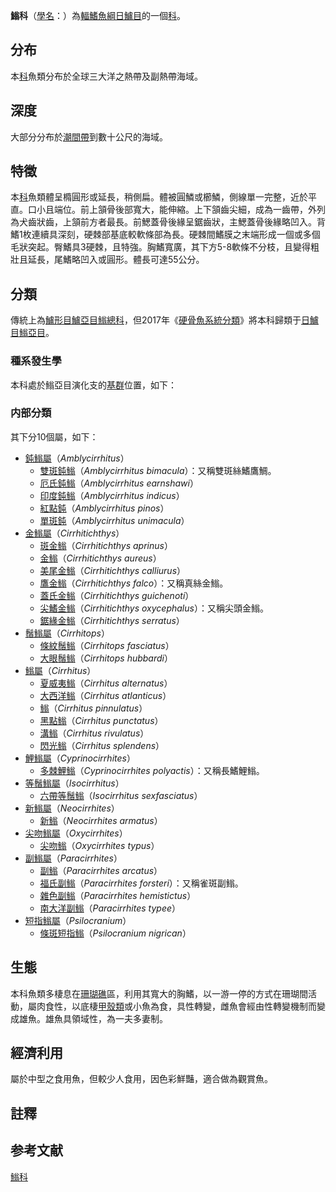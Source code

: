 {{CJK-New-Char|4C75|2EB22}}
{{Autotaxobox
| taxon = Cirrhitidae
| authority =[[William_Sharp_Macleay|Macleay]], 1841
| subdivision =
*[[鈍䱵屬|鈍䱵屬]] ''Amblycirrhitus''
*[[金䱵屬|金䱵屬]] ''Cirrhitichthys''
*[[鬚䱵屬|鬚䱵屬]] ''Cirrhitops''
*[[䱵屬|䱵屬]] ''Cirrhitus''
*[[鯉䱵屬|鯉䱵屬]] ''Cyprinocirrhites''
*[[等鬚䱵屬|等鬚䱵屬]] ''Isocirrhitus''
*[[新䱵屬|新䱵屬]] ''Neocirrhites''
*[[尖吻䱵屬|尖吻䱵屬]] ''Oxycirrhites''
*[[副䱵屬|副䱵屬]] ''Paracirrhites''
*[[短指䱵屬|短指䱵屬]] ''Psilocranium''
}}
{{全域僻字|𮬢|⿰鱼翁|䱵|⿰魚翁}}'''䱵科'''{{notetag|原字為「[[File:魚翁_(造字).jpg|20px]]」。}}（[[學名|學名]]：{{lang|la|Cirrhitidae}}）為[[輻鰭魚綱|輻鰭魚綱]][[日鱸目|日鱸目]]的一個[[科|科]]。

==分布==
本[[科|科]]魚類分布於全球三大洋之熱帶及副熱帶海域。

==深度==
大部分分布於[[潮間帶|潮間帶]]到數十公尺的海域。

==特徵==
本[[科|科]]魚類體呈橢圓形或延長，稍側扁。體被圓鱗或櫛鱗，側線單一完整，近於平直。口小且端位。前上頷骨後部寬大，能伸縮。上下頷齒尖細，成為一齒帶，外列為犬齒狀齒，上頷前方者最長。前鰓蓋骨後緣呈鋸齒狀，主鰓蓋骨後緣略凹入。背鰭1枚連續具深刻，硬棘部基底較軟條部為長。硬棘間鰭膜之末端形成一個或多個毛狀突起。臀鰭具3硬棘，且特強。胸鰭寬廣，其下方5-8軟條不分枝，且變得粗壯且延長，尾鰭略凹入或圓形。體長可達55公分。

== 分類 ==
傳統上為[[鱸形目|鱸形目]][[鱸亞目|鱸亞目]][[䱵總科|䱵總科]]，但2017年《[[硬骨魚系統分類|硬骨魚系統分類]]》將本科歸類于[[日鱸目|日鱸目]][[䱵亞目|䱵亞目]]。{{r|Deepfin}}

===種系發生學===
本科處於䱵亞目演化支的[[基群|基群]]位置，如下{{r|Deepfin}}：
{{𮬢亚目支序分类}}

===内部分類===
其下分10個屬，如下：
*[[鈍䱵屬|鈍䱵屬]]（''Amblycirrhitus''）
**[[雙斑鈍䱵|雙斑鈍䱵]]（''Amblycirrhitus bimacula''）：又稱雙斑絲鰭鷹鯛。
**[[厄氏鈍䱵|厄氏鈍䱵]]（''Amblycirrhitus earnshawi''）
**[[印度鈍䱵|印度鈍䱵]]（''Amblycirrhitus indicus''）
**[[紅點鈍|紅點鈍]]（''Amblycirrhitus pinos''）
**[[單斑鈍|單斑鈍]]（''Amblycirrhitus unimacula''）
*[[金䱵屬|金䱵屬]]（''Cirrhitichthys''）
**[[斑金䱵|斑金䱵]]（''Cirrhitichthys aprinus''）
**[[金䱵|金䱵]]（''Cirrhitichthys aureus''）
**[[美尾金䱵|美尾金䱵]]（''Cirrhitichthys calliurus''）
**[[鷹金䱵|鷹金䱵]]（''Cirrhitichthys falco''）：又稱真絲金䱵。
**[[蓋氏金䱵|蓋氏金䱵]]（''Cirrhitichthys guichenoti''）
**[[尖鰭金䱵|尖鰭金䱵]]（''Cirrhitichthys oxycephalus''）：又稱尖頭金䱵。
**[[鋸緣金䱵|鋸緣金䱵]]（''Cirrhitichthys serratus''）
*[[鬚䱵屬|鬚䱵屬]]（''Cirrhitops''）
**[[條紋鬚䱵|條紋鬚䱵]]（''Cirrhitops fasciatus''）
**[[大眼鬚䱵|大眼鬚䱵]]（''Cirrhitops hubbardi''）
*[[䱵屬|䱵屬]]（''Cirrhitus''）
**[[夏威夷䱵|夏威夷䱵]]（''Cirrhitus alternatus''）
**[[大西洋䱵|大西洋䱵]]（''Cirrhitus atlanticus''）
**[[䱵|䱵]]（''Cirrhitus pinnulatus''）
**[[黑點䱵|黑點䱵]]（''Cirrhitus punctatus''）
**[[溝䱵|溝䱵]]（''Cirrhitus rivulatus''）
**[[閃光䱵|閃光䱵]]（''Cirrhitus splendens''）
*[[鯉䱵屬|鯉䱵屬]]（''Cyprinocirrhites''）
**[[多棘鯉䱵|多棘鯉䱵]]（''Cyprinocirrhites polyactis''）：又稱長鰭鯉䱵。
*[[等鬚䱵屬|等鬚䱵屬]]（''Isocirrhitus''）
**[[六帶等鬚䱵|六帶等鬚䱵]]（''Isocirrhitus sexfasciatus''）
*[[新䱵屬|新䱵屬]]（''Neocirrhites''）
**[[新䱵|新䱵]]（''Neocirrhites armatus''）
*[[尖吻䱵屬|尖吻䱵屬]]（''Oxycirrhites''）
**[[尖吻䱵|尖吻䱵]]（''Oxycirrhites typus''）
*[[副䱵屬|副䱵屬]]（''Paracirrhites''）
**[[副䱵|副䱵]]（''Paracirrhites arcatus''）
**[[福氏副䱵|福氏副䱵]]（''Paracirrhites forsteri''）：又稱雀斑副䱵。
**[[雜色副䱵|雜色副䱵]]（''Paracirrhites hemistictus''）
**[[南大洋副䱵|南大洋副䱵]]（''Paracirrhites typee''）
*[[短指䱵屬|短指䱵屬]]（''Psilocranium''）
**[[條斑短指䱵|條斑短指䱵]]（''Psilocranium nigrican''）

==生態==
本科魚類多棲息在[[珊瑚礁|珊瑚礁]]區，利用其寬大的胸鰭，以一游一停的方式在珊瑚間活動，屬肉食性，以底棲[[甲殼類|甲殼類]]或小魚為食，具性轉變，雌魚會經由性轉變機制而變成雄魚。雄魚具領域性，為一夫多妻制。

==經濟利用==
屬於中型之食用魚，但較少人食用，因色彩鮮豔，適合做為觀賞魚。

==註釋==
{{notefoot}}

== 参考文献 ==
{{reflist|refs=
<ref name=Deepfin>{{Betancur-R et al., 2017}}</ref>
}}
{{Taxonbar|from=Q265485}}

[[Category:䱵科|]]
